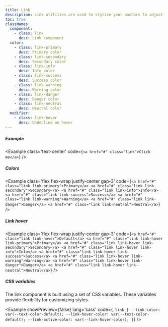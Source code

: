 ```yaml
---
title: Link
description: Link utilities are used to stylize your anchors to adjust their color, opacity, underline offset, underline color, and more.
toc: true
classNames:
  component:
    - class: link
      desc: Link component
  color:
    - class: link-primary
      desc: Primary color
    - class: link-secondary
      desc: Secondary color
    - class: link-info
      desc: Info color
    - class: link-success
      desc: Success color
    - class: link-warning
      desc: Warning color
    - class: link-danger
      desc: Danger color
    - class: link-neutral
      desc: Neutral color
  modifier:
    - class: link-hover
      desc: Underline on hover
---
```


##### Example

<Example class='text-center' code={`<a href="#" class="link">Click me</a>`} />

##### Colors

<Example class='flex flex-wrap justify-center gap-3' code={`<a href="#" class="link link-primary">Primary</a>
  <a href="#" class="link link-secondary">Secondary</a>
  <a href="#" class="link link-info">Info</a>
  <a href="#" class="link link-success">Success</a>
  <a href="#" class="link link-warning">Warning</a>
  <a href="#" class="link link-danger">Danger</a>
  <a href="#" class="link link-neutral">Neutral</a>`} />

##### Link hover

<Example class='flex flex-wrap justify-center gap-3' code={`<a href="#" class="link link-hover">Default</a>
  <a href="#" class="link link-hover link-primary">Primary</a>
  <a href="#" class="link link-hover link-secondary">Secondary</a>
  <a href="#" class="link link-hover link-info">Info</a>
  <a href="#" class="link link-hover link-success">Success</a>
  <a href="#" class="link link-hover link-warning">Warning</a>
  <a href="#" class="link link-hover link-danger">Danger</a>
  <a href="#" class="link link-hover link-neutral">Neutral</a>`} />

##### CSS variables

The link component is built using a set of CSS variables. These variables provide flexibility for customizing styles.

<Example showPreview={false} lang='sass' code={`.link {
    --link-color: var(--text-color-default);
    --link-hover-color: var(--text-color-default);
    --link-active-color: var(--link-hover-color);
  }`} />